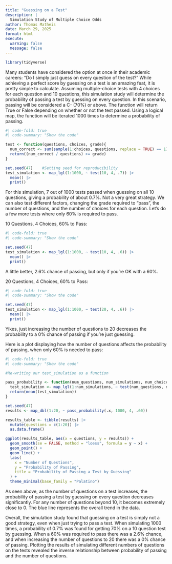 ```yaml
---
title: "Guessing on a Test"
description: |
  Simulation Study of Multiple Choice Odds 
author: Thomas Matheis
date: March 29, 2025
format: html
execute:
  warning: false
  message: false
---
```


```r
library(tidyverse)
```

Many students have considered the option at once in their academic careers: "Do I simply just guess on every question of the test?" While achieving a perfect score by guessing on a test is an amazing feat, it is pretty simple to calculate. Assuming multiple-choice tests with 4 choices for each question and 10 questions, this simulation study will determine the probability of passing a test by guessing on every question. In this scenario, passing will be considered a C- (70%) or above. The function will return True or False depending on whether or not the test passed. Using a logical map, the function will be iterated 1000 times to determine a probability of passing.

```r
#| code-fold: true
#| code-summary: "Show the code"

test <- function(questions, choices, grade){
  num_correct <- sum(sample(1:choices, questions, replace = TRUE) == 1) 
  return((num_correct / questions) >= grade)
}

set.seed(47)    #Setting seed for reproducibility
test_simulation <- map_lgl(1:1000, ~ test(10, 4, .7)) |>
  mean() |>
  print()
```

For this simulation, 7 out of 1000 tests passed when guessing on all 10 questions, giving a probability of about 0.7%. Not a very great strategy. We can also test different factors, changing the grade required to "pass", the number of questions, and the number of choices for each question. Let's do a few more tests where only 60% is required to pass.

10 Questions, 4 Choices, 60% to Pass:

```r
#| code-fold: true
#| code-summary: "Show the code"

set.seed(47)
test_simulation <- map_lgl(1:1000, ~ test(10, 4, .6)) |>
  mean() |>
  print()
```

A little better, 2.6% chance of passing, but only if you're OK with a 60%.

20 Questions, 4 Choices, 60% to Pass:

```r
#| code-fold: true
#| code-summary: "Show the code"

set.seed(47)
test_simulation <- map_lgl(1:1000, ~ test(20, 4, .6)) |>
  mean() |>
  print()
```

Yikes, just increasing the number of questions to 20 decreases the probability to a 0% chance of passing if you're just guessing.

Here is a plot displaying how the number of questions affects the probability of passing, when only 60% is needed to pass:

```r
#| code-fold: true
#| code-summary: "Show the code"

#Re-writing our test_simulation as a function

pass_probability <- function(num_questions, num_simulations, num_choices, pct_grade){
  test_simulation <- map_lgl(1:num_simulations, ~ test(num_questions, num_choices, pct_grade))
  return(mean(test_simulation))
}

set.seed(47)
results <- map_dbl(1:20, ~ pass_probability(.x, 1000, 4, .60))

results_table <- tibble(results) |> 
  mutate(questions = c(1:20)) |>
  as.data.frame()

ggplot(results_table, aes(x = questions, y = results)) +
  geom_smooth(se = FALSE, method = "loess", formula = y ~ x) +
  geom_point() +
  geom_line() +
  labs(
    x = "Number of Questions",
    y = "Probability of Passing",
    title = "Probability of Passing a Test by Guessing"
  ) +
  theme_minimal(base_family = "Palatino")
```

As seen above, as the number of questions on a test increases, the probability of passing a test by guessing on every question decreases significantly. For any number of questions beyond 10, it becomes extremely close to 0. The blue line represents the overall trend in the data.

Overall, the simulation study found that guessing on a test is simply not a good strategy, even when just trying to pass a test. When simulating 1000 times, a probability of 0.7% was found for getting 70% on a 10 question test by guessing. When a 60% was required to pass there was a 2.6% chance, and when increasing the number of questions to 20 there was a 0% chance of passing. Plotting the results of simulating different numbers of questions on the tests revealed the inverse relationship between probability of passing and the number of questions.

